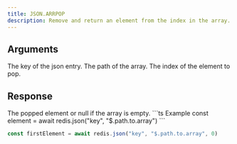 ```yaml
---
title: JSON.ARRPOP
description: Remove and return an element from the index in the array. By default the last element from an array is popped.
---
```


## Arguments

<ParamField body="key" type="string" required>
    The key of the json entry.
</ParamField>
<ParamField body="path" type="string">
    The path of the array.
</ParamField>



<ParamField body="index" type="number" default={-1}>
    The index of the element to pop.
</ParamField>


## Response

<ResponseField type="TValue | null" required>
    The popped element or null if the array is empty.
</ResponseField>

<RequestExample>
```ts Example
const element = await redis.json("key", "$.path.to.array")
```

```ts First
const firstElement = await redis.json("key", "$.path.to.array", 0)
```
</RequestExample>
